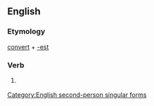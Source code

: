 ==English==

===Etymology===
[[convert]] + [[-est]]

===Verb===
{{infl|en|verb form}}

# {{archaic}} {{form of|Second-person singular simple present form|convert}}

[[Category:English second-person singular forms]]